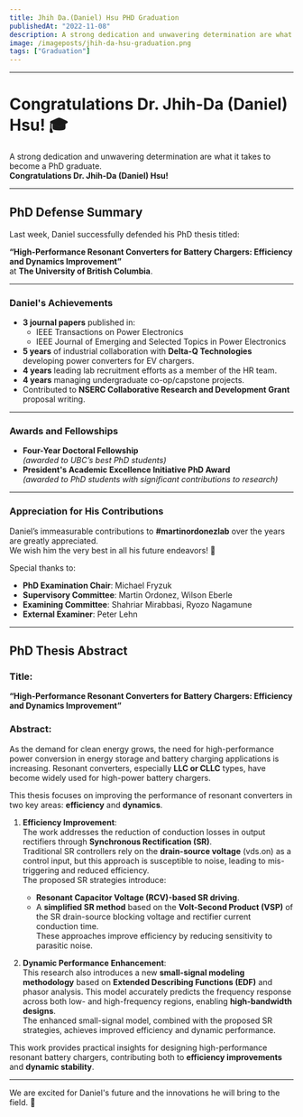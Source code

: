 ```yaml
---
title: Jhih Da.(Daniel) Hsu PHD Graduation
publishedAt: "2022-11-08"
description: A strong dedication and unwavering determination are what it takes to become a PhD graduate. 
image: /imageposts/jhih-da-hsu-graduation.png
tags: ["Graduation"]
---
```

---

# Congratulations Dr. Jhih-Da (Daniel) Hsu! 🎓

A strong dedication and unwavering determination are what it takes to become a PhD graduate.  
**Congratulations Dr. Jhih-Da (Daniel) Hsu!**

---

## PhD Defense Summary

Last week, Daniel successfully defended his PhD thesis titled:

**“High-Performance Resonant Converters for Battery Chargers: Efficiency and Dynamics Improvement”**  
at **The University of British Columbia**.

---

### Daniel's Achievements

- **3 journal papers** published in:
  - IEEE Transactions on Power Electronics
  - IEEE Journal of Emerging and Selected Topics in Power Electronics
- **5 years** of industrial collaboration with **Delta-Q Technologies** developing power converters for EV chargers.
- **4 years** leading lab recruitment efforts as a member of the HR team.
- **4 years** managing undergraduate co-op/capstone projects.
- Contributed to **NSERC Collaborative Research and Development Grant** proposal writing.

---

### Awards and Fellowships

- **Four-Year Doctoral Fellowship**  
  *(awarded to UBC’s best PhD students)*  
- **President's Academic Excellence Initiative PhD Award**  
  *(awarded to PhD students with significant contributions to research)*

---

### Appreciation for His Contributions

Daniel’s immeasurable contributions to **#martinordonezlab** over the years are greatly appreciated.  
We wish him the very best in all his future endeavors! 🎉

Special thanks to:

- **PhD Examination Chair**: Michael Fryzuk  
- **Supervisory Committee**: Martin Ordonez, Wilson Eberle  
- **Examining Committee**: Shahriar Mirabbasi, Ryozo Nagamune  
- **External Examiner**: Peter Lehn

---

## PhD Thesis Abstract

### Title:  
**“High-Performance Resonant Converters for Battery Chargers: Efficiency and Dynamics Improvement”**

### Abstract:

As the demand for clean energy grows, the need for high-performance power conversion in energy storage and battery charging applications is increasing. Resonant converters, especially **LLC or CLLC** types, have become widely used for high-power battery chargers.

This thesis focuses on improving the performance of resonant converters in two key areas: **efficiency** and **dynamics**.

1. **Efficiency Improvement**:  
   The work addresses the reduction of conduction losses in output rectifiers through **Synchronous Rectification (SR)**.  
   Traditional SR controllers rely on the **drain-source voltage** (vds.on) as a control input, but this approach is susceptible to noise, leading to mis-triggering and reduced efficiency.  
   The proposed SR strategies introduce:
   - **Resonant Capacitor Voltage (RCV)-based SR driving**.
   - A **simplified SR method** based on the **Volt-Second Product (VSP)** of the SR drain-source blocking voltage and rectifier current conduction time.  
   These approaches improve efficiency by reducing sensitivity to parasitic noise.

2. **Dynamic Performance Enhancement**:  
   This research also introduces a new **small-signal modeling methodology** based on **Extended Describing Functions (EDF)** and phasor analysis. This model accurately predicts the frequency response across both low- and high-frequency regions, enabling **high-bandwidth designs**.  
   The enhanced small-signal model, combined with the proposed SR strategies, achieves improved efficiency and dynamic performance.

This work provides practical insights for designing high-performance resonant battery chargers, contributing both to **efficiency improvements** and **dynamic stability**.

---

We are excited for Daniel's future and the innovations he will bring to the field. 🚀
